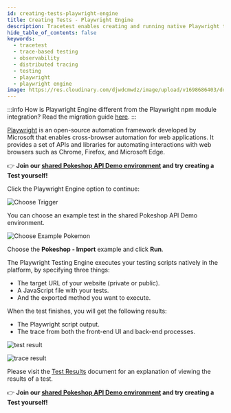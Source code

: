 ```yaml
---
id: creating-tests-playwright-engine
title: Creating Tests - Playwright Engine
description: Tracetest enables creating and running native Playwright tests visually in the Tracetest Web UI.
hide_table_of_contents: false
keywords:
  - tracetest
  - trace-based testing
  - observability
  - distributed tracing
  - testing
  - playwright
  - playwright engine
image: https://res.cloudinary.com/djwdcmwdz/image/upload/v1698686403/docs/Blog_Thumbnail_14_rsvkmo.jpg
---
```


:::info How is Playwright Engine different from the Playwright npm module integration?
Read the migration guide [here](/examples-tutorials/recipes/migrating-tests-from-playwright-integration-to-playwright-engine).
:::

[Playwright](https://playwright.dev/) is an open-source automation framework developed by Microsoft that enables cross-browser automation for web applications. It provides a set of APIs and libraries for automating interactions with web browsers such as Chrome, Firefox, and Microsoft Edge.

👉 **Join our [shared Pokeshop API Demo environment](https://app.tracetest.io/organizations/ttorg_2179a9cd8ba8dfa5/invites/invite_760904a64b4b9dc9/accept) and try creating a Test yourself!**

Click the Playwright Engine option to continue:

![Choose Trigger](https://res.cloudinary.com/djwdcmwdz/image/upload/v1725949257/docs/app.tracetest.io_organizations_ttorg_2179a9cd8ba8dfa5_environments_ttenv_231b49e808c29e6a_tests_page_1_2_sl75n1.png)

You can choose an example test in the shared Pokeshop API Demo environment.

![Choose Example Pokemon](https://res.cloudinary.com/djwdcmwdz/image/upload/v1725951354/docs/app.tracetest.io_organizations_ttorg_2179a9cd8ba8dfa5_environments_ttenv_231b49e808c29e6a_test_create_playwrightengine_ktazl2.png)

Choose the **Pokeshop - Import** example and click **Run**.

The Playwright Testing Engine executes your testing scripts natively in the platform, by specifying three things:

- The target URL of your website (private or public).
- A JavaScript file with your tests.
- And the exported method you want to execute.

When the test finishes, you will get the following results:

- The Playwright script output.
- The trace from both the front-end UI and back-end processes.

![test result](https://res.cloudinary.com/djwdcmwdz/image/upload/v1725951959/docs/app.tracetest.io_organizations_ttorg_2179a9cd8ba8dfa5_environments_ttenv_231b49e808c29e6a_test_IwCdBElIR_run_1385_trigger_1_plxh33.png)

![trace result](https://res.cloudinary.com/djwdcmwdz/image/upload/v1725951905/docs/app.tracetest.io_organizations_ttorg_2179a9cd8ba8dfa5_environments_ttenv_231b49e808c29e6a_test_IwCdBElIR_run_1385_trigger_kflqrv.png)

Please visit the [Test Results](/web-ui/test-results) document for an explanation of viewing the results of a test.

👉 **Join our [shared Pokeshop API Demo environment](https://app.tracetest.io/organizations/ttorg_2179a9cd8ba8dfa5/invites/invite_760904a64b4b9dc9/accept) and try creating a Test yourself!**

